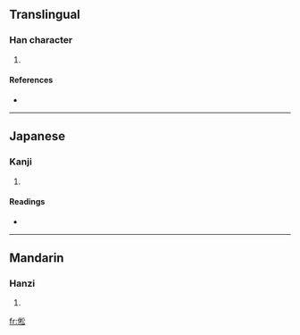 ==Translingual==

===Han character===
{{Han char|rn=9|rad=人|as=08|sn=10|four=2823<sub>2</sub>|canj=人木金戈 (ODCI)}}

# {{defn|Han|sort=人08}}

====References====
* {{Han ref|kx=0109.080|dkj=00798|dj=0232.060|hdz=10172.030|uh=502F|ud=20527|bh=D0DB|bd=53467}}

----

==Japanese==

===Kanji===
{{ja-kanji|grade=|rs=人08}}

# {{defn|Japanese|sort=人08}}

====Readings====
* {{ja-readings|on=[[しょう]] (shō), [[しゅ]] (shu)|kun=[[おこたる]] (okotaru), [[ののしる]] (nonoshiru)}}

----

==Mandarin==

===Hanzi===
{{cmn-hanzi|pin=[[sōng]] ([[song1]])|wg=sung<sup>1</sup>}}

# {{defn|Mandarin|sort=人08}}

[[fr:倯]]